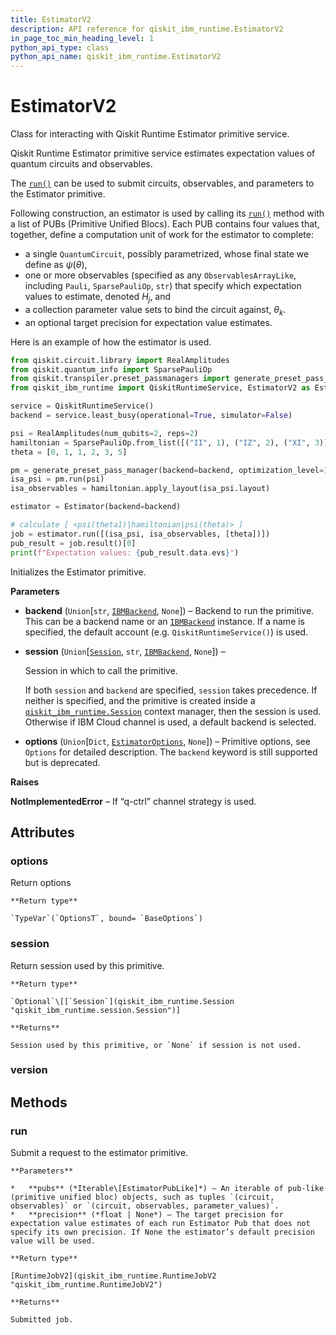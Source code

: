 ```yaml
---
title: EstimatorV2
description: API reference for qiskit_ibm_runtime.EstimatorV2
in_page_toc_min_heading_level: 1
python_api_type: class
python_api_name: qiskit_ibm_runtime.EstimatorV2
---
```


# EstimatorV2

<Class id="qiskit_ibm_runtime.EstimatorV2" github="https://github.com/Qiskit/qiskit-ibm-runtime/tree/stable/0.21/qiskit_ibm_runtime/estimator.py#L48-L177" signature="EstimatorV2(backend=None, session=None, options=None)">
  Class for interacting with Qiskit Runtime Estimator primitive service.

  Qiskit Runtime Estimator primitive service estimates expectation values of quantum circuits and observables.

  The [`run()`](#qiskit_ibm_runtime.EstimatorV2.run "qiskit_ibm_runtime.EstimatorV2.run") can be used to submit circuits, observables, and parameters to the Estimator primitive.

  Following construction, an estimator is used by calling its [`run()`](#qiskit_ibm_runtime.EstimatorV2.run "qiskit_ibm_runtime.EstimatorV2.run") method with a list of PUBs (Primitive Unified Blocs). Each PUB contains four values that, together, define a computation unit of work for the estimator to complete:

  *   a single `QuantumCircuit`, possibly parametrized, whose final state we define as $\psi(\theta)$,
  *   one or more observables (specified as any `ObservablesArrayLike`, including `Pauli`, `SparsePauliOp`, `str`) that specify which expectation values to estimate, denoted $H_j$, and
  *   a collection parameter value sets to bind the circuit against, $\theta_k$.
  *   an optional target precision for expectation value estimates.

  Here is an example of how the estimator is used.

  ```python
  from qiskit.circuit.library import RealAmplitudes
  from qiskit.quantum_info import SparsePauliOp
  from qiskit.transpiler.preset_passmanagers import generate_preset_pass_manager
  from qiskit_ibm_runtime import QiskitRuntimeService, EstimatorV2 as Estimator

  service = QiskitRuntimeService()
  backend = service.least_busy(operational=True, simulator=False)

  psi = RealAmplitudes(num_qubits=2, reps=2)
  hamiltonian = SparsePauliOp.from_list([("II", 1), ("IZ", 2), ("XI", 3)])
  theta = [0, 1, 1, 2, 3, 5]

  pm = generate_preset_pass_manager(backend=backend, optimization_level=1)
  isa_psi = pm.run(psi)
  isa_observables = hamiltonian.apply_layout(isa_psi.layout)

  estimator = Estimator(backend=backend)

  # calculate [ <psi(theta1)|hamiltonian|psi(theta)> ]
  job = estimator.run([(isa_psi, isa_observables, [theta])])
  pub_result = job.result()[0]
  print(f"Expectation values: {pub_result.data.evs}")
  ```

  Initializes the Estimator primitive.

  **Parameters**

  *   **backend** (`Union`\[`str`, [`IBMBackend`](qiskit_ibm_runtime.IBMBackend "qiskit_ibm_runtime.ibm_backend.IBMBackend"), `None`]) – Backend to run the primitive. This can be a backend name or an [`IBMBackend`](qiskit_ibm_runtime.IBMBackend "qiskit_ibm_runtime.IBMBackend") instance. If a name is specified, the default account (e.g. `QiskitRuntimeService()`) is used.

  *   **session** (`Union`\[[`Session`](qiskit_ibm_runtime.Session "qiskit_ibm_runtime.session.Session"), `str`, [`IBMBackend`](qiskit_ibm_runtime.IBMBackend "qiskit_ibm_runtime.ibm_backend.IBMBackend"), `None`]) –

      Session in which to call the primitive.

      If both `session` and `backend` are specified, `session` takes precedence. If neither is specified, and the primitive is created inside a [`qiskit_ibm_runtime.Session`](qiskit_ibm_runtime.Session "qiskit_ibm_runtime.Session") context manager, then the session is used. Otherwise if IBM Cloud channel is used, a default backend is selected.

  *   **options** (`Union`\[`Dict`, [`EstimatorOptions`](qiskit_ibm_runtime.options.EstimatorOptions "qiskit_ibm_runtime.options.estimator_options.EstimatorOptions"), `None`]) – Primitive options, see `Options` for detailed description. The `backend` keyword is still supported but is deprecated.

  **Raises**

  **NotImplementedError** – If “q-ctrl” channel strategy is used.

  ## Attributes

  ### options

  <Attribute id="qiskit_ibm_runtime.EstimatorV2.options" name="options">
    Return options

    **Return type**

    `TypeVar`(`OptionsT`, bound= `BaseOptions`)
  </Attribute>

  ### session

  <Attribute id="qiskit_ibm_runtime.EstimatorV2.session" name="session">
    Return session used by this primitive.

    **Return type**

    `Optional`\[[`Session`](qiskit_ibm_runtime.Session "qiskit_ibm_runtime.session.Session")]

    **Returns**

    Session used by this primitive, or `None` if session is not used.
  </Attribute>

  ### version

  <Attribute id="qiskit_ibm_runtime.EstimatorV2.version" name="version" attributeValue="= 2" />

  ## Methods

  ### run

  <Function id="qiskit_ibm_runtime.EstimatorV2.run" name="run" github="https://github.com/Qiskit/qiskit-ibm-runtime/tree/stable/0.21/qiskit_ibm_runtime/estimator.py#L137-L154" signature="run(pubs, *, precision=None)">
    Submit a request to the estimator primitive.

    **Parameters**

    *   **pubs** (*Iterable\[EstimatorPubLike]*) – An iterable of pub-like (primitive unified bloc) objects, such as tuples `(circuit, observables)` or `(circuit, observables, parameter_values)`.
    *   **precision** (*float | None*) – The target precision for expectation value estimates of each run Estimator Pub that does not specify its own precision. If None the estimator’s default precision value will be used.

    **Return type**

    [RuntimeJobV2](qiskit_ibm_runtime.RuntimeJobV2 "qiskit_ibm_runtime.RuntimeJobV2")

    **Returns**

    Submitted job.
  </Function>
</Class>

